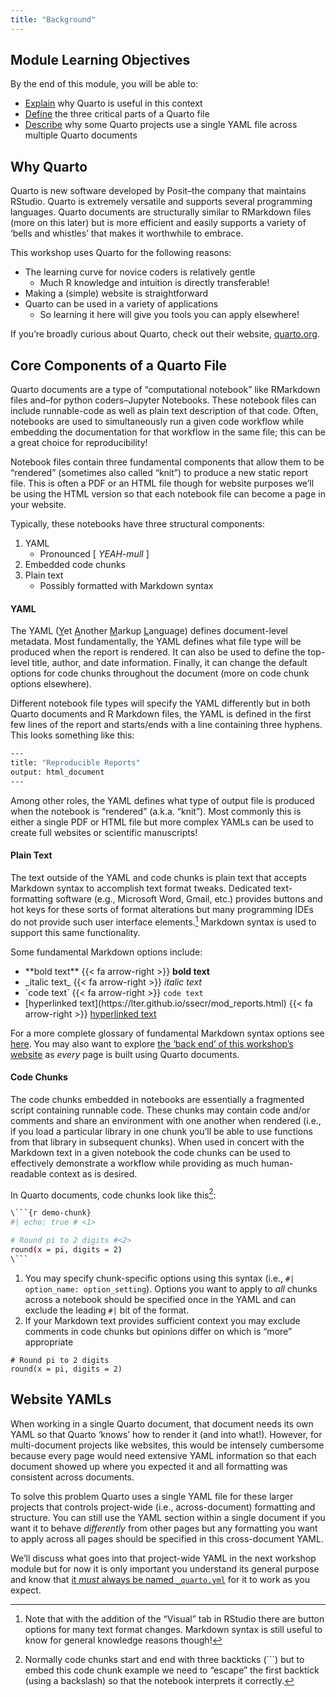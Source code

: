 ```yaml
---
title: "Background"
---
```


## Module Learning Objectives

By the end of this module, you will be able to:

- <u>Explain</u> why Quarto is useful in this context 
- <u>Define</u> the three critical parts of a Quarto file
- <u>Describe</u> why some Quarto projects use a single YAML file across multiple Quarto documents

## Why Quarto

Quarto is new software developed by Posit--the company that maintains RStudio. Quarto is extremely versatile and supports several programming languages. Quarto documents are structurally similar to RMarkdown files (more on this later) but is more efficient and easily supports a variety of 'bells and whistles' that makes it worthwhile to embrace.

This workshop uses Quarto for the following reasons:

- The learning curve for novice coders is relatively gentle
    - Much R knowledge and intuition is directly transferable!
- Making a (simple) website is straightforward
- Quarto can be used in a variety of applications
    - So learning it here will give you tools you can apply elsewhere!

If you're broadly curious about Quarto, check out their website, [quarto.org](https://quarto.org/).

## Core Components of a Quarto File

Quarto documents are a type of "computational notebook" like RMarkdown files and--for python coders--Jupyter Notebooks. These notebook files can include runnable-code as well as plain text description of that code. Often, notebooks are used to simultaneously run a given code workflow while embedding the documentation for that workflow in the same file; this can be a great choice for reproducibility!

Notebook files contain three fundamental components that allow them to be "rendered" (sometimes also called "knit") to produce a new static report file. This is often a PDF or an HTML file though for website purposes we'll be using the HTML version so that each notebook file can become a page in your website.

Typically, these notebooks have three structural components:

1. YAML
    - Pronounced \[ _YEAH-mull_ \]
2. Embedded code chunks
3. Plain text
    - Possibly formatted with Markdown syntax

:::{.panel-tabset}

#### YAML

The YAML (<u>Y</u>et <u>A</u>nother <u>M</u>arkup <u>L</u>anguage) defines document-level metadata. Most fundamentally, the YAML defines what file type will be produced when the report is rendered. It can also be used to define the top-level title, author, and date information. Finally, it can change the default options for code chunks throughout the document (more on code chunk options elsewhere).

Different notebook file types will specify the YAML differently but in both Quarto documents and R Markdown files, the YAML is defined in the first few lines of the report and starts/ends with a line containing three hyphens. This looks something like this:

```.bash
---
title: "Reproducible Reports"
output: html_document
---
```

Among other roles, the YAML defines what type of output file is produced when the notebook is "rendered" (a.k.a. "knit"). Most commonly this is either a single PDF or HTML file but more complex YAMLs can be used to create full websites or scientific manuscripts!

#### Plain Text

The text outside of the YAML and code chunks is plain text that accepts Markdown syntax to accomplish text format tweaks. Dedicated text-formatting software (e.g., Microsoft Word, Gmail, etc.) provides buttons and hot keys for these sorts of format alterations but many programming IDEs do not provide such user interface elements.[^1] Markdown syntax is used to support this same functionality.

Some fundamental Markdown options include:

- \*\*bold text\*\* {{< fa arrow-right >}} **bold text**
- \_italic text\_ {{< fa arrow-right >}} _italic text_
- \`code text\` {{< fa arrow-right >}} `code text`
- \[hyperlinked text\]\(https://lter.github.io/ssecr/mod_reports.html\) {{< fa arrow-right >}} [hyperlinked text](https://lter.github.io/ssecr/mod_reports.html)

For a more complete glossary of fundamental Markdown syntax options see [here](https://www.markdownguide.org/basic-syntax/). You may also want to explore [the 'back end' of this workshop's website](https://github.com/lter/workshop-quarto) as _every_ page is built using Quarto documents.

[^1]: Note that with the addition of the "Visual" tab in RStudio there are button options for many text format changes. Markdown syntax is still useful to know for general knowledge reasons though! 

#### Code Chunks

The code chunks embedded in notebooks are essentially a fragmented script containing runnable code. These chunks may contain code and/or comments and share an environment with one another when rendered (i.e., if you load a particular library in one chunk you'll be able to use functions from that library in subsequent chunks). When used in concert with the Markdown text in a given notebook the code chunks can be used to effectively demonstrate a workflow while providing as much human-readable context as is desired.

In Quarto documents, code chunks look like this[^2]:

```.bash
\```{r demo-chunk}
#| echo: true # <1>

# Round pi to 2 digits #<2>
round(x = pi, digits = 2)
\```
```
1. You may specify chunk-specific options using this syntax (i.e., `#| option_name: option_setting`). Options you want to apply to _all_ chunks across a notebook should be specified once in the YAML and can exclude the leading `#|` bit of the format.
2. If your Markdown text provides sufficient context you may exclude comments in code chunks but opinions differ on which is "more" appropriate

```
# Round pi to 2 digits
round(x = pi, digits = 2)
```

[^2]: Normally code chunks start and end with three backticks (\`\`\`) but to embed this code chunk example we need to "escape" the first backtick (using a backslash) so that the notebook interprets it correctly.

:::

## Website YAMLs

When working in a single Quarto document, that document needs its own YAML so that Quarto 'knows' how to render it (and into what!). However, for multi-document projects like websites, this would be intensely cumbersome because every page would need extensive YAML information so that each document showed up where you expected it and all formatting was consistent across documents.

To solve this problem Quarto uses a single YAML file for these larger projects that controls project-wide (i.e., across-document) formatting and structure. You can still use the YAML section within a single document if you want it to behave _differently_ from other pages but any formatting you want to apply across all pages should be specified in this cross-document YAML.

We'll discuss what goes into that project-wide YAML in the next workshop module but for now it is only important you understand its general purpose and know that <u>it _must_ always be named `_quarto.yml`</u> for it to work as you expect.

